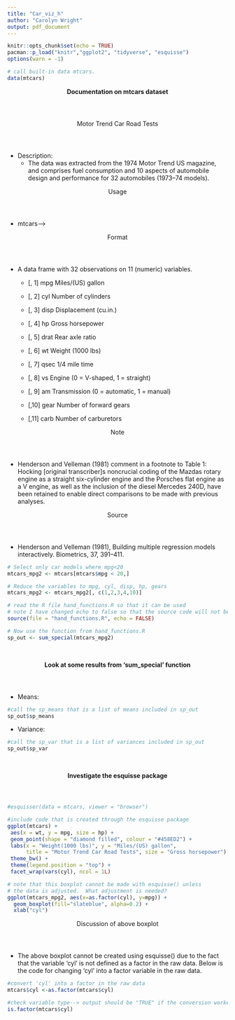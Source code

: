 ```yaml
---
title: "Car_viz_h"
author: "Carolyn Wright"
output: pdf_document
---
```


```r
knitr::opts_chunk$set(echo = TRUE)
pacman::p_load("knitr","ggplot2", "tidyverse", "esquisse")
options(warn = -1)
```

```r
# call built-in data mtcars.
data(mtcars)

```
<header><b> Documentation on mtcars dataset</header></b>

<header>Motor Trend Car Road Tests</header>
 + Description:
   + The data was extracted from the 1974 Motor Trend US magazine, and comprises fuel consumption and 10 aspects of automobile design and performance for 32 automobiles (1973–74 models).

<header>Usage</header>
 + mtcars-->
 
<header>Format</header>
 + A data frame with 32 observations on 11 (numeric) variables.

   + [, 1]	mpg	Miles/(US) gallon

   + [, 2]	cyl	Number of cylinders

   + [, 3]	disp	Displacement (cu.in.)

   + [, 4]	hp	Gross horsepower

   + [, 5]	drat	Rear axle ratio

   + [, 6]	wt	Weight (1000 lbs)

   + [, 7]	qsec	1/4 mile time

   + [, 8]	vs	Engine (0 = V-shaped, 1 = straight)

   + [, 9]	am	Transmission (0 = automatic, 1 = manual)

   + [,10]	gear	Number of forward gears

   + [,11]	carb	Number of carburetors

<header>Note</header>
 + Henderson and Velleman (1981) comment in a footnote to Table 1: Hocking [original transcriber]s noncrucial coding of the Mazdas rotary engine as a straight six-cylinder engine and the Porsches flat engine as a V engine, as well as the inclusion of the diesel Mercedes 240D, have been retained to enable direct comparisons to be made with previous analyses.

<header>Source</header>
 + Henderson and Velleman (1981), Building multiple regression models interactively. Biometrics, 37, 391–411.
 
```r
# Select only car models where mpg<20
mtcars_mpg2 <- mtcars[mtcars$mpg < 20,]

# Reduce the variables to mpg, cyl, disp, hp, gears
mtcars_mpg2 <- mtcars_mpg2[, c(1,2,3,4,10)]

# read the R file hand_functions.R so that it can be used
# note I have changed echo to false so that the source code will not be displayed
source(file = "hand_functions.R", echo = FALSE)

# Now use the function from hand_functions.R
sp_out <- sum_special(mtcars_mpg2)

```
<br>

<header><b>Look at some results from 'sum_special' function</header></b>

 + Means:
```r
#call the sp_means that is a list of means included in sp_out
sp_out$sp_means

```
 
 + Variance:
```r
#call the sp_var that is a list of variances included in sp_out
sp_out$sp_var

```
<br>

<b><header> Investigate the esquisse package</header></b>

```r
#esquisser(data = mtcars, viewer = "browser")

#include code that is created through the esquisse package
ggplot(mtcars) +
 aes(x = wt, y = mpg, size = hp) +
 geom_point(shape = "diamond filled", colour = "#458ED2") +
 labs(x = "Weight(1000 lbs)", y = "Miles/(US) gallon", 
      title = "Motor Trend Car Road Tests", size = "Gross horsepower") +
 theme_bw() +
 theme(legend.position = "top") +
 facet_wrap(vars(cyl), ncol = 1L)
```

```r
# note that this boxplot cannot be made with esquisse() unless
# the data is adjusted.  What adjustment is needed?
ggplot(mtcars_mpg2, aes(x=as.factor(cyl), y=mpg)) + 
  geom_boxplot(fill="slateblue", alpha=0.2) + 
  xlab("cyl")

```
<header> Discussion of above boxplot</header>
 + The above boxplot cannot be created using esquisse() due to the fact that the variable 'cyl' is not defined as a factor in the raw data. Below is the code for changing 'cyl' into a factor variable in the raw data.
 
```r
#convert 'cyl' into a factor in the raw data
mtcars$cyl <-as.factor(mtcars$cyl)

#check variable type--> output should be "TRUE" if the conversion worked properly
is.factor(mtcars$cyl)

```
 
